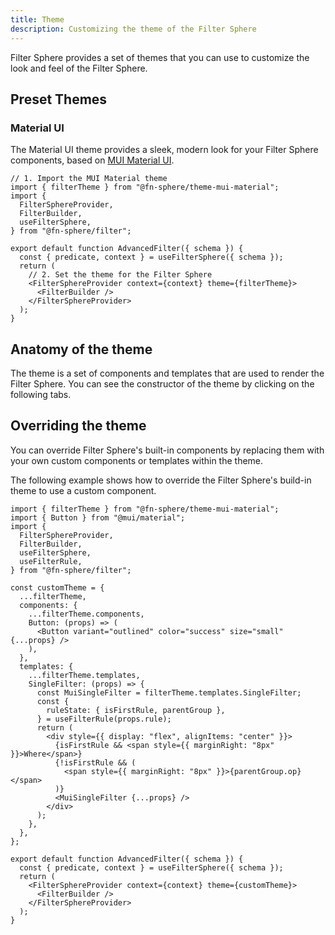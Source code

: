```yaml
---
title: Theme
description: Customizing the theme of the Filter Sphere
---
```


Filter Sphere provides a set of themes that you can use to customize the look and feel of the Filter Sphere.

## Preset Themes


### Material UI

The Material UI theme provides a sleek, modern look for your Filter Sphere components, based on [MUI Material UI](https://mui.com/material-ui/).

<PackageManagerTabs package="@fn-sphere/theme-mui-material" />

```tsx live  wrapper="~/components/mui-theme-wrapper.tsx" {2} {13}
// 1. Import the MUI Material theme
import { filterTheme } from "@fn-sphere/theme-mui-material";
import {
  FilterSphereProvider,
  FilterBuilder,
  useFilterSphere,
} from "@fn-sphere/filter";

export default function AdvancedFilter({ schema }) {
  const { predicate, context } = useFilterSphere({ schema });
  return (
    // 2. Set the theme for the Filter Sphere
    <FilterSphereProvider context={context} theme={filterTheme}>
      <FilterBuilder />
    </FilterSphereProvider>
  );
}
```

## Anatomy of the theme

The theme is a set of components and templates that are used to render the Filter Sphere. You can see the constructor of the theme by clicking on the following tabs.


<Tabs>
  <TabItem label="components" icon="seti:svg">
    <ThemeAnatomy target="components" client:load />
  </TabItem>
  <TabItem label="templates" icon="seti:plan">
    <ThemeAnatomy target="templates" client:load />
  </TabItem>
</Tabs>

## Overriding the theme

You can override Filter Sphere's built-in components by replacing them with your own custom components or templates within the theme.

The following example shows how to override the Filter Sphere's build-in theme to use a custom component.

```tsx live wrapper="~/components/mui-theme-wrapper.tsx"
import { filterTheme } from "@fn-sphere/theme-mui-material";
import { Button } from "@mui/material";
import {
  FilterSphereProvider,
  FilterBuilder,
  useFilterSphere,
  useFilterRule,
} from "@fn-sphere/filter";

const customTheme = {
  ...filterTheme,
  components: {
    ...filterTheme.components,
    Button: (props) => (
      <Button variant="outlined" color="success" size="small" {...props} />
    ),
  },
  templates: {
    ...filterTheme.templates,
    SingleFilter: (props) => {
      const MuiSingleFilter = filterTheme.templates.SingleFilter;
      const {
        ruleState: { isFirstRule, parentGroup },
      } = useFilterRule(props.rule);
      return (
        <div style={{ display: "flex", alignItems: "center" }}>
          {isFirstRule && <span style={{ marginRight: "8px" }}>Where</span>}
          {!isFirstRule && (
            <span style={{ marginRight: "8px" }}>{parentGroup.op}</span>
          )}
          <MuiSingleFilter {...props} />
        </div>
      );
    },
  },
};

export default function AdvancedFilter({ schema }) {
  const { predicate, context } = useFilterSphere({ schema });
  return (
    <FilterSphereProvider context={context} theme={customTheme}>
      <FilterBuilder />
    </FilterSphereProvider>
  );
}
```
